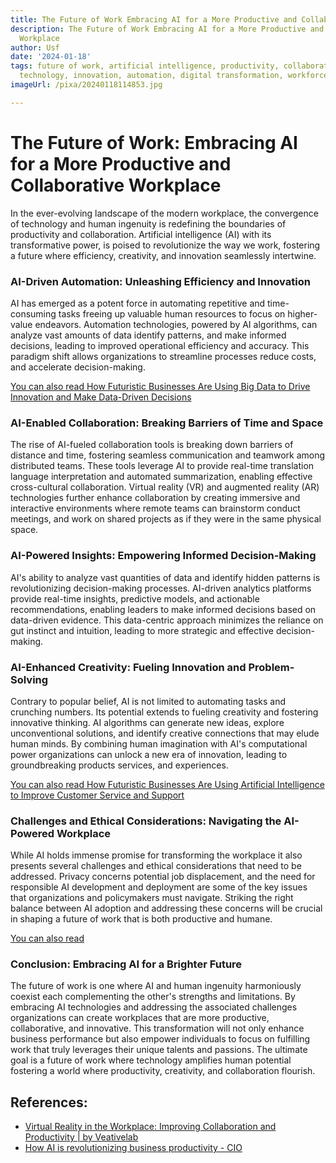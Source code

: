 ```yaml
---
title: The Future of Work Embracing AI for a More Productive and Collaborative Workplace
description: The Future of Work Embracing AI for a More Productive and Collaborative
  Workplace
author: Usf
date: '2024-01-18'
tags: future of work, artificial intelligence, productivity, collaboration, workplace,
  technology, innovation, automation, digital transformation, workforce, skills, jobs
imageUrl: /pixa/20240118114853.jpg

---
```

# The Future of  Work: Embracing AI  for a More  Productive and Collaborative Workplace

In the ever-evolving landscape  of the modern workplace, the convergence of technology  and human ingenuity is redefining the boundaries of productivity and collaboration. Artificial intelligence (AI) with its transformative power, is poised to revolutionize the way we work, fostering a future where efficiency, creativity, and innovation seamlessly intertwine.

### AI-Driven Automation: Unleashing Efficiency and Innovation

AI has emerged as  a potent force in automating repetitive and  time-consuming tasks freeing  up valuable human resources to focus on  higher-value endeavors. Automation technologies, powered by AI algorithms, can analyze vast  amounts of data identify patterns, and make  informed decisions, leading to improved operational efficiency  and accuracy. This paradigm shift allows organizations to streamline processes  reduce costs, and accelerate decision-making.

[You can also read How Futuristic Businesses Are Using Big Data to Drive Innovation and Make Data-Driven Decisions](How%20Futuristic%20Businesses%20Are%20Using%20Big%20Data%20to%20Drive%20Innovation%20and%20Make%20Data-Driven%20Decisions)


### AI-Enabled Collaboration: Breaking Barriers of Time and Space

The rise of AI-fueled collaboration tools is breaking down barriers of distance and time, fostering seamless communication and teamwork among distributed  teams. These tools leverage AI to provide real-time translation  language interpretation and automated summarization, enabling effective cross-cultural collaboration. Virtual reality (VR) and augmented reality (AR) technologies further enhance collaboration by creating immersive and interactive  environments where remote teams  can brainstorm conduct meetings,  and work on shared projects as if  they were in the same  physical space.

### AI-Powered Insights:  Empowering Informed Decision-Making

AI's ability to analyze vast quantities of  data and  identify hidden patterns is  revolutionizing decision-making processes. AI-driven analytics platforms provide real-time insights,  predictive models,  and actionable recommendations, enabling leaders to make informed  decisions based on data-driven evidence. This data-centric approach minimizes the reliance  on  gut instinct and intuition, leading to more strategic and effective decision-making.

### AI-Enhanced Creativity: Fueling Innovation and Problem-Solving

Contrary to popular belief, AI is not limited to automating tasks  and crunching numbers.  Its potential extends to fueling creativity and fostering innovative thinking. AI algorithms can generate new ideas, explore unconventional solutions, and identify creative connections that may elude human minds. By combining human imagination  with AI's computational power  organizations can unlock  a new  era of innovation, leading to groundbreaking products services, and experiences.

[You  can also read  How Futuristic Businesses Are Using Artificial Intelligence to Improve Customer Service and Support](How%20Futuristic%20Businesses%20Are%20Using%20Artificial%20Intelligence%20to%20Improve%20Customer%20Service%20and%20Support)


### Challenges and Ethical Considerations: Navigating the AI-Powered Workplace

While AI holds immense promise for  transforming the workplace it also presents several challenges and ethical considerations  that need to be addressed.  Privacy concerns potential  job displacement, and the need for responsible AI development and deployment are some  of the key issues  that organizations and policymakers must navigate. Striking the right balance  between AI adoption and addressing these  concerns will be crucial in shaping a future of work that is both productive and humane.

[You can also  read ]()


### Conclusion: Embracing AI for a Brighter Future

The future of work is one  where AI and human ingenuity harmoniously coexist each complementing  the other's strengths and limitations.  By embracing AI technologies and  addressing the associated challenges organizations can create workplaces that  are more productive, collaborative, and innovative. This transformation  will not only enhance business performance but also empower individuals to focus on fulfilling work that truly leverages their unique talents and  passions.  The ultimate goal is a future of work where  technology amplifies human potential fostering a world where productivity, creativity, and collaboration flourish.

## References:
- [Virtual Reality in the Workplace: Improving Collaboration and Productivity | by Veativelab](https://medium.com/@veativelab/virtual-reality-in-the-workplace-improving-collaboration-and-productivity-f68997aba16)
- [How AI is revolutionizing business productivity - CIO](https://www.cio.com/article/222133/how-ai-is-revolutionizing-business-productivity.html)
